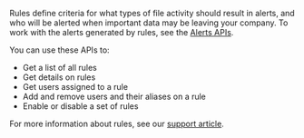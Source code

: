 Rules define criteria for what types of file activity should result in alerts, and who will be alerted when important data may be leaving your company. To work with the alerts generated by rules, see the [Alerts APIs](/api#tag/Alerts).

You can use these APIs to:

* Get a list of all rules
* Get details on rules
* Get users assigned to a rule
* Add and remove users and their aliases on a rule
* Enable or disable a set of rules

For more information about rules, see our [support article](https://support.code42.com/Incydr/Admin/Code42_console_reference/Manage_Rules_reference). 
